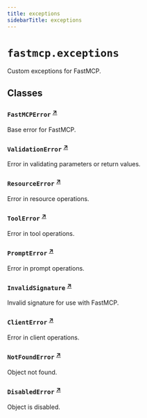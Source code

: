 ```yaml
---
title: exceptions
sidebarTitle: exceptions
---
```


# `fastmcp.exceptions`


Custom exceptions for FastMCP.

## Classes

### `FastMCPError` <sup><a href="https://github.com/jlowin/fastmcp/blob/main/src/fastmcp/exceptions.py#L6" target="_blank">↗</a></sup>


Base error for FastMCP.


### `ValidationError` <sup><a href="https://github.com/jlowin/fastmcp/blob/main/src/fastmcp/exceptions.py#L10" target="_blank">↗</a></sup>


Error in validating parameters or return values.


### `ResourceError` <sup><a href="https://github.com/jlowin/fastmcp/blob/main/src/fastmcp/exceptions.py#L14" target="_blank">↗</a></sup>


Error in resource operations.


### `ToolError` <sup><a href="https://github.com/jlowin/fastmcp/blob/main/src/fastmcp/exceptions.py#L18" target="_blank">↗</a></sup>


Error in tool operations.


### `PromptError` <sup><a href="https://github.com/jlowin/fastmcp/blob/main/src/fastmcp/exceptions.py#L22" target="_blank">↗</a></sup>


Error in prompt operations.


### `InvalidSignature` <sup><a href="https://github.com/jlowin/fastmcp/blob/main/src/fastmcp/exceptions.py#L26" target="_blank">↗</a></sup>


Invalid signature for use with FastMCP.


### `ClientError` <sup><a href="https://github.com/jlowin/fastmcp/blob/main/src/fastmcp/exceptions.py#L30" target="_blank">↗</a></sup>


Error in client operations.


### `NotFoundError` <sup><a href="https://github.com/jlowin/fastmcp/blob/main/src/fastmcp/exceptions.py#L34" target="_blank">↗</a></sup>


Object not found.


### `DisabledError` <sup><a href="https://github.com/jlowin/fastmcp/blob/main/src/fastmcp/exceptions.py#L38" target="_blank">↗</a></sup>


Object is disabled.

